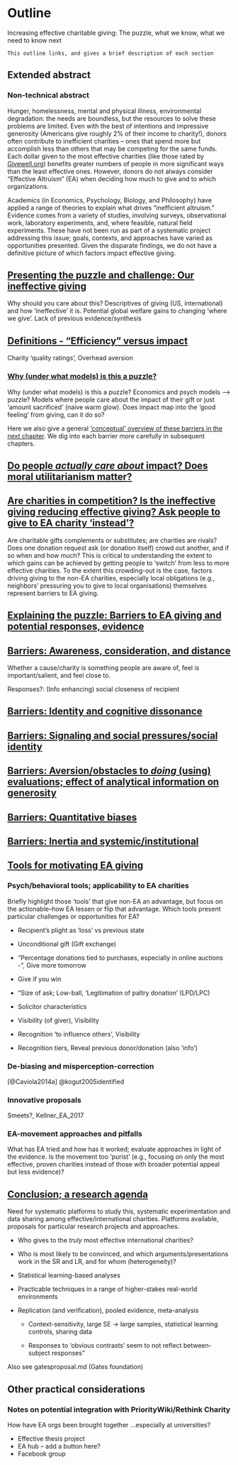 # Outline {#outline}

Increasing effective charitable giving: The puzzle, what we know, what we need to know next

<!-- #TODO: reconcile this with the outline in 'EA giving survey-working version'... -->

```block2
This outline links, and gives a brief description of each section
```

<!-- David Reinstein (drafted this version) with Nick Fitz and Ari Kagan -->

## Extended abstract {-#abstract} 

### Non-technical abstract {-#pop-abstract} 

Hunger, homelessness, mental and physical illness, environmental degradation: the needs are boundless, but the resources to solve these problems are limited. Even with the best of intentions and impressive generosity (Americans give roughly 2% of their income to charity!), donors often contribute to inefficient charities -- ones that spend more but accomplish less than others that may be competing for the same funds. Each dollar given to the most effective charities (like those rated by [Givewell.org](http://givewell.org)) benefits greater numbers of people in more significant ways than the least effective ones. However, donors do not always consider "Effective Altruism" (EA) when deciding how much to give and to which organizations.

Academics (in Economics, Psychology, Biology, and Philosophy) have applied a range of theories to explain what drives "inefficient altruism." Evidence comes from a variety of studies, involving surveys, observational work, laboratory experiments, and, where feasible, natural field experiments. These have not been run as part of a systematic project addressing this issue; goals, contexts, and approaches have varied as opportunities presented. Given the disparate findings, we do not have a definitive picture of which factors impact effective giving.

## [Presenting the puzzle and challenge: Our ineffective giving](#present-puzzle) {-}

Why should you care about this? Descriptives of giving (US, international) and how 'ineffective' it is. Potential global welfare gains to changing 'where we give'. Lack of previous evidence/synthesis

##  [Definitions - "Efficiency" versus impact](#impact-definitions) {-}

Charity 'quality ratings', Overhead aversion

### [Why (under what models) is this a puzzle?](#why-puzzle) {-}

Why (under what models) is this a puzzle? Economics and psych models --> puzzle?
Models where people care about the impact of their gift or just 'amount sacrificed' (naive warm glow). Does impact map into the 'good feeling' from giving, can it do so?

Here we also  give a general ['conceptual' overview of these barriers in the next chapter](#barriers-concept). We dig into each barrier more carefully in subsequent chapters.

## [Do people *actually care about* impact? Does moral utilitarianism matter?](#doesimpactmatter) {-}

<!-- Economic and psych models conceptualizing this -->

##  [Are charities in competition? Is the ineffective giving reducing effective giving? Ask people to give to EA charity 'instead'?](#substitution) {-}

<!-- (Or put in section 2?) -->

Are charitable gifts complements or substitutes; are charities are
rivals? Does one donation request ask (or donation itself) crowd out another, and if so when and how much?   This is critical to understanding  the extent to which gains can be achieved by getting people to 'switch'  from less to more effective charities. To the extent this crowding-out is the case, factors driving giving to the non-EA charities, especially local obligations (e.g., neighbors' pressuring you to give to local organisations) themselves represent barriers to EA giving.


##  [Explaining the puzzle: Barriers to EA giving and potential responses, evidence](#barriers-intro) {-}

<!-- moved old classification to barriers_old_classification.Rmd -->


## [Barriers: Awareness, consideration, and distance](#aware-distance) {-}

<div class="marginnote">
Whether a cause/charity is something people are aware of, feel is important/salient, and feel close to.
</div>

<div class="marginnote">
Responses?:  (Info enhancing) social closeness of recipient 
</div>

## [Barriers: Identity and cognitive dissonance](#identity) {-}

<!-- Volunteer experience unlocks emotion and giving -->

## [Barriers: Signaling and social pressures/social identity](#social) {-}

<!-- Self-interest/local public good [put elsewhere or remove??
Social perceptions and signaling empathy vs effectiveness; related: difficulty of coordinated signaling with a hard-to-coordinate measure such as 'effectiveness'
-->

## [Barriers: Aversion/obstacles to *doing* (using) evaluations; effect of analytical information on generosity](#eval-aversion) {-}
 
## [Barriers: Quantitative biases](#quant-biases) {-}

## [Barriers: Inertia and systemic/institutional](#inertia) {-}

## [Tools for motivating EA giving](#tools) {-}

### Psych/behavioral tools; applicability to EA charities {-}

<div class="marginnote">
Briefly highlight those 'tools' that give non-EA an advantage, but focus on the actionable--how EA lessen or flip that advantage. Which tools present particular challenges or opportunities for EA?
</div>
 
- Recipient's plight as 'loss' vs previous state 
- Unconditional gift (Gift exchange) 
- "Percentage donations tied to purchases, especially in online auctions -", Give more tomorrow  
- Give if you win 
- "Size of ask; Low-ball, 'Legitimation of paltry donation' (LPD/LPC) 
- Solicitor characteristics 
- Visibility  (of giver), Visibility 
- Recognition 'to influence others', Visibility 

- Recognition tiers, Reveal previous donor/donation (also 'info') 


<!-- (Sudhir ea, '16), (Falk, '07), (Elfenbein ea, '12), (Breman, '11), (Kellner ea, '17), (Fraser ea, '89), (Cialdini and S, '76), (Andrews ea, '08), (Gneezy ea, '17), (Landry ea, '05), (Meer, '11), (Harbaugh, '98), (Soetevent, '05), (Reinstein & R, '12), (Karlan & M  '14), (Harbaugh, '98), (Karlan & M  '14), (Harbaugh, '98), (Soetevent, '05)	(Karlan & M  '14), (Karlan & M  '14) -->
 
### De-biasing and misperception-correction {-}


[@Caviola2014a]
@kogut2005identified

### Innovative proposals {-}

Smeets?, Kellner_EA_2017

### EA-movement approaches and pitfalls {-}

What has EA tried and how has it worked; evaluate approaches in light of the evidence. Is the movement too 'purist' (e.g., focusing on only the most effective, proven charities instead of those with broader potential appeal but less evidence)?

<!-- Charity science
Wiepking2012? -->

## [Conclusion; a research agenda](#conclusion-agenda) {-}

Need for systematic platforms to study this, systematic experimentation and data sharing among effective/international charities. Platforms available, proposals for particular research projects and approaches.

- Who gives to the *truly* most effective international charities?

- Who is most likely to be convinced, and which arguments/presentations work in the SR and LR, and for whom (heterogeneity)?

- Statistical learning-based analyses

- Practicable techniques in a range of higher-stakes real-world environments

- Replication (and verification), pooled evidence, meta-analysis
    - Context-sensitivity, large SE $\rightarrow$ large samples, statistical learning controls, sharing data

    - Responses to 'obvious contrasts' seem to not reflect between-subject responses"


Also see gatesproposal.md (Gates foundation)

## Other practical considerations {-}


### Notes on potential integration with PriorityWiki/Rethink Charity {-}

How have EA orgs been brought together ...especially at universities?

- Effective thesis project
- EA hub -- add a button here?
- Facebook group
